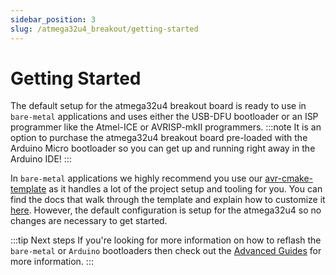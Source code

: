 ```yaml
---
sidebar_position: 3
slug: /atmega32u4_breakout/getting-started
---
```

# Getting Started
The default setup for the atmega32u4 breakout board is ready to use in ```bare-metal``` applications and uses either the USB-DFU bootloader or an ISP programmer like the
Atmel-ICE or AVRISP-mkII programmers.
:::note
It is an option to purchase the atmega32u4 breakout board pre-loaded with the Arduino Micro bootloader so you can get up and running right away in the
Arduino IDE!
:::

In ```bare-metal``` applications we highly recommend you use our [avr-cmake-template](https://github.com/greatlakesdev/avr-cmake-template) as
it handles a lot of the project setup and tooling for you. You can find the docs that walk through the template and explain how to customize it [here](/docs/avr-cmake-template/).
However, the default configuration is setup for the atmega32u4 so no changes are necessary to get started.

:::tip Next steps
If you're looking for more information on how to reflash the ```bare-metal``` or ```Arduino``` bootloaders then check out the [Advanced Guides](./advanced-guides) for more information.
:::